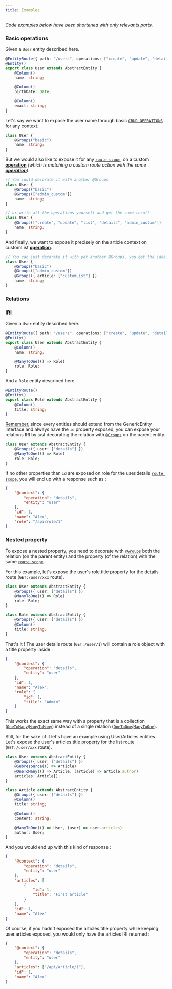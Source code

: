 ```yaml
---
title: Examples
---
```


_Code examples below have been shortened with only relevants parts._

### Basic operations

Given a `User` entity described here.

```typescript
@EntityRoute({ path: "/users", operations: ["create", "update", "details", "list", "delete"] })
@Entity()
export class User extends AbstractEntity {
    @Column()
    name: string;

    @Column()
    birthDate: Date;

    @Column()
    email: string;
}
```

Let's say we want to expose the user name through basic [`CRUD_OPERATIONS`](/definitions#const-crud_operations) for any
context.

```typescript {2}
class User {
    @Groups("basic")
    name: string;
}
```

But we would also like to expose it for any [`route scope`](/entity-routes/route-scope), on a custom
[**operation**](/entity-routes/operations/) _(which is matching a custom route action with the same
[**operation**](/entity-routes/operations/))_.

```typescript {4,10}
// You could decorate it with another @Groups
class User {
    @Groups("basic")
    @Groups(["admin_custom"])
    name: string;
}

// or write all the operations yourself and get the same result
class User {
    @Groups(["create", "update", "list", "details", "admin_custom"])
    name: string;
}
```

And finally, we want to expose it precisely on the article context on customList
[**operation**](/entity-routes/operations/).

```typescript {4,10}
// You can just decorate it with yet another @Groups, you get the idea.
class User {
    @Groups("basic")
    @Groups(["admin_custom"])
    @Groups({ article: ["customList"] })
    name: string;
}
```

### Relations

### IRI

Given a `User` entity described here.

```typescript
@EntityRoute({ path: "/users", operations: ["create", "update", "details", "list", "delete"] })
@Entity()
export class User extends AbstractEntity {
    @Column()
    name: string;

    @ManyToOne(() => Role)
    role: Role;
}
```

And a `Role` entity described here.

```typescript
@EntityRoute()
@Entity()
export class Role extends AbstractEntity {
    @Column()
    title: string;
}
```

[Remember](/entity-routes/introduction#1-creating-your-entities), since every entities should extend from the
GenericEntity interface and always have the `id` property exposed, you can expose your relations IRI by just decorating
the relation with [`@Groups`](/definitions#groups) on the parent entity.

```typescript {2}
class User extends AbstractEntity {
    @Groups({ user: ["details"] })
    @ManyToOne(() => Role)
    role: Role;
}
```

If no other properties than `id` are exposed on role for the user.details [`route scope`](/entity-routes/route-scope/), you will end up with a response
such as :

```json {8}
{
    "@context": {
        "operation": "details",
        "entity": "user"
    },
    "id": 1,
    "name": "Alex",
    "role": "/api/role/1"
}
```

### Nested property

To expose a nested property, you need to decorate with [`@Groups`](/definitions#groups) both the relation (on the parent
entity) and the property (of the relation) with the same [`route scope`](/entity-routes/route-scope/).

For this example, let's expose the user's role.title property for the details route (`GET:/user/xxx` route).

```typescript {2}
class User extends AbstractEntity {
    @Groups({ user: ["details"] })
    @ManyToOne(() => Role)
    role: Role;
}
```

```typescript {2}
class Role extends AbstractEntity {
    @Groups({ user: ["details"] })
    @Column()
    title: string;
}
```

That's it ! The user details route (`GET:/user/1`) will contain a role object with a title property inside :

```json {8-11}
{
    "@context": {
        "operation": "details",
        "entity": "user"
    },
    "id": 1,
    "name": "Alex",
    "role": {
        "id": 1,
        "title": "Admin"
    }
}
```

This works the exact same way with a property that is a collection
([`OneToMany`](https://typeorm.io/#/many-to-one-one-to-many-relations)/[`ManyToMany`](https://typeorm.io/#/many-to-many-relations))
instead of a single relation
([`OneToOne`](https://typeorm.io/#/one-to-one-relations)/[`ManyToOne`](https://typeorm.io/#/many-to-one-one-to-many-relations)).

Still, for the sake of it let's have an example using User/Articles entities. Let's expose the user's articles.title
property for the list route (`GET:/user/xxx` route).

```typescript {2}
class User extends AbstractEntity {
    @Groups({ user: ["details"] })
    @Subresource(() => Article)
    @OneToMany(() => Article, (article) => article.author)
    articles: Article[];
}
```

```typescript {2}
class Article extends AbstractEntity {
    @Groups({ user: ["details"] })
    @Column()
    title: string;

    @Column()
    content: string;

    @ManyToOne(() => User, (user) => user.articles)
    author: User;
}
```

And you would end up with this kind of response :

```json {6-11}
{
    "@context": {
        "operation": "details",
        "entity": "user"
    },
    "articles": [
        {
            "id": 1,
            "title": "First article"
        }
    ],
    "id": 1,
    "name": "Alex"
}
```

Of course, if you hadn't exposed the articles.title property while keeping user.articles exposed, you would only have
the articles IRI returned :

```json {6}
{
    "@context": {
        "operation": "details",
        "entity": "user"
    },
    "articles": ["/api/article/1"],
    "id": 1,
    "name": "Alex"
}
```
